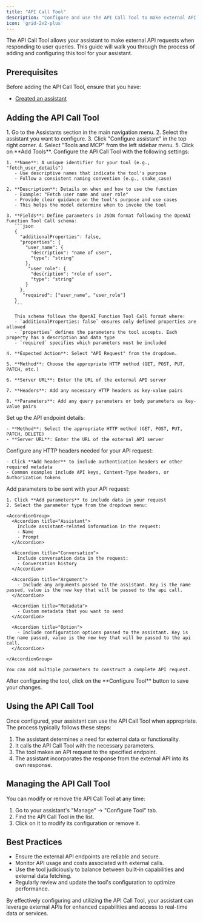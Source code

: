 ```yaml
---
title: "API Call Tool"
description: "Configure and use the API Call Tool to make external API requests"
icon: 'grid-2x2-plus'
---
```


The API Call Tool allows your assistant to make external API requests when responding to user queries. This guide will walk you through the process of adding and configuring this tool for your assistant.

## Prerequisites

Before adding the API Call Tool, ensure that you have:

- [Created an assistant](/assistants/create-assistant)

## Adding the API Call Tool

<Steps>
  <Step title="Navigate to Your Assistant">
    1. Go to the Assistants section in the main navigation menu.
    2. Select the assistant you want to configure.
    3. Click "Configure assistant" in the top right corner.
    4. Select "Tools and MCP" from the left sidebar menu.
    5. Click on **Add Tools**.
  </Step>

  <Step title="Configure the Tool">
    Configure the API Call Tool with the following settings:
    
    1. **Name**: A unique identifier for your tool (e.g., "fetch_user_details")
       - Use descriptive names that indicate the tool's purpose
       - Follow a consistent naming convention (e.g., snake_case)
    
    2. **Description**: Details on when and how to use the function
       - Example: "Fetch user name and user role"
       - Provide clear guidance on the tool's purpose and use cases
       - This helps the model determine when to invoke the tool
    
    3. **Fields**: Define parameters in JSON format following the OpenAI Function Tool Call schema:
       ```json
       {
         "additionalProperties": false,
         "properties": {
           "user_name": {
             "description": "name of user",
             "type": "string"
           },
            "user_role": {
             "description": "role of user",
             "type": "string"
           }
         },
          "required": ["user_name", "user_role"]
       }
       ```
       
       This schema follows the OpenAI Function Tool Call format where:
       - `additionalProperties: false` ensures only defined properties are allowed
       - `properties` defines the parameters the tool accepts. Each property has a description and data type
       - `required` specifies which parameters must be included
    
    4. **Expected Action**: Select "API Request" from the dropdown.

    5. **Method**: Choose the appropriate HTTP method (GET, POST, PUT, PATCH, etc.)
    
    6. **Server URL**: Enter the URL of the external API server
    
    7. **Headers**: Add any necessary HTTP headers as key-value pairs
    
    8. **Parameters**: Add any query parameters or body parameters as key-value pairs
  </Step>

  <Step title="Configure Endpoint Settings">
    Set up the API endpoint details:

    - **Method**: Select the appropriate HTTP method (GET, POST, PUT, PATCH, DELETE)
    - **Server URL**: Enter the URL of the external API server
  </Step>

  <Step title="Add Headers">
    Configure any HTTP headers needed for your API request:

    - Click **Add header** to include authentication headers or other required metadata
    - Common examples include API keys, Content-Type headers, or Authorization tokens
  </Step>

  <Step title="Configure Parameters">
    Add parameters to be sent with your API request:

    1. Click **Add parameters** to include data in your request
    2. Select the parameter type from the dropdown menu:

    <AccordionGroup>
      <Accordion title="Assistant">
        Include assistant-related information in the request:
        - Name
        - Prompt
      </Accordion>

      <Accordion title="Conversation">
        Include conversation data in the request:
        - Conversation history
      </Accordion>

      <Accordion title="Argument">
        - Include any arguments passed to the assistant. Key is the name passed, value is the new key that will be passed to the api call.
      </Accordion>

      <Accordion title="Metadata">
        - Custom metadata that you want to send
      </Accordion>

      <Accordion title="Option">
        - Include configuration options passed to the assistant. Key is the name passed, value is the new key that will be passed to the api call.
      </Accordion>

    </AccordionGroup>

    You can add multiple parameters to construct a complete API request.
  </Step>

  <Step title="Save Configuration">
    After configuring the tool, click on the **Configure Tool** button to save your changes.
  </Step>
</Steps>

## Using the API Call Tool

Once configured, your assistant can use the API Call Tool when appropriate. The process typically follows these steps:

1. The assistant determines a need for external data or functionality.
2. It calls the API Call Tool with the necessary parameters.
3. The tool makes an API request to the specified endpoint.
4. The assistant incorporates the response from the external API into its own response.

## Managing the API Call Tool

You can modify or remove the API Call Tool at any time:

1. Go to your assistant's "Manage" -> "Configure Tool" tab.
2. Find the API Call Tool in the list.
3. Click on it to modify its configuration or remove it.

## Best Practices

- Ensure the external API endpoints are reliable and secure.
- Monitor API usage and costs associated with external calls.
- Use the tool judiciously to balance between built-in capabilities and external data fetching.
- Regularly review and update the tool's configuration to optimize performance.

By effectively configuring and utilizing the API Call Tool, your assistant can leverage external APIs for enhanced capabilities and access to real-time data or services.